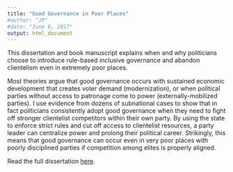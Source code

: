 ```yaml
---
title: "Good Governance in Poor Places"
#author: "JP"
#date: "June 6, 2017"
output: html_document
---
```


This dissertation and book manuscript explains when and why politicians choose to introduce rule-based inclusive governance and abandon clientelism even in extremely poor places. 

Most theories argue that good governance occurs with sustained economic development that creates voter demand (modernization), or when political parties without access to patronage come to power (externally-mobilized parties). I use evidence from dozens of subnational cases to show that in fact politicians consistently adopt good governance when they need to fight off stronger clientelist competitors within their own party. By using the state to enforce strict rules and cut off access to clientelist resources, a party leader can centralize power and prolong their political career. Strikingly, this means that good governance can occur even in very poor places with poorly disciplined parties if competition among elites is properly aligned.

Read the full dissertation [here](diss.pdf).